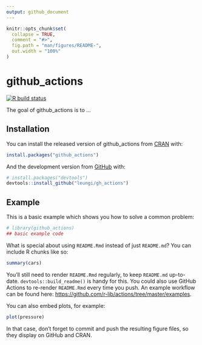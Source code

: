 ```yaml
---
output: github_document
---
```


<!-- README.md is generated from README.Rmd. Please edit that file -->

```r
knitr::opts_chunk$set(
  collapse = TRUE,
  comment = "#>",
  fig.path = "man/figures/README-",
  out.width = "100%"
)
```

# github_actions

<!-- badges: start -->
[![R build status](https://github.com/leungi/gh_actions/workflows/R-CMD-check/badge.svg)](https://github.com/leungi/gh_actions/actions)
<!-- badges: end -->

The goal of github_actions is to ...

## Installation

You can install the released version of github_actions from [CRAN](https://CRAN.R-project.org) with:

``` r
install.packages("github_actions")
```

And the development version from [GitHub](https://github.com/) with:

``` r
# install.packages("devtools")
devtools::install_github("leungi/gh_actions")
```
## Example

This is a basic example which shows you how to solve a common problem:

```r
# library(github_actions)
## basic example code
```

What is special about using `README.Rmd` instead of just `README.md`? You can include R chunks like so:

```r
summary(cars)
```

You'll still need to render `README.Rmd` regularly, to keep `README.md` up-to-date. `devtools::build_readme()` is handy for this. You could also use GitHub Actions to re-render `README.Rmd` every time you push. An example workflow can be found here: <https://github.com/r-lib/actions/tree/master/examples>.

You can also embed plots, for example:

```r
plot(pressure)
```

In that case, don't forget to commit and push the resulting figure files, so they display on GitHub and CRAN.
